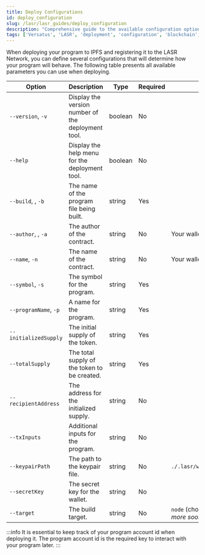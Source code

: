 ```yaml
---
title: Deploy Configurations
id: deploy_configuration
slug: /lasr/lasr_guides/deploy_configuration
description: "Comprehensive guide to the available configuration options for deploying programs on the LASR network, detailing each parameter and its usage."
tags: ['Versatus', 'LASR', 'deployment', 'configuration', 'blockchain', 'smart contracts']
---
```


When deploying your program to IPFS and registering it to the LASR Network, you can define several configurations that will determine how your program will behave. The following table presents all available parameters you can use when deploying. 

| Option                | Description                                             | Type     | Required | Default                       |
|-----------------------|---------------------------------------------------------|----------|----------|-------------------------------|
| `--version`, `-v`     | Display the version number of the deployment tool.      | boolean  | No       |                               |
| `--help`              | Display the help menu for the deployment tool.          | boolean  | No       |                               |
| `--build`, , `-b`     | The name of the program file being built.               | string   | Yes      |                               |
| `--author`, , `-a`    | The author of the contract.                             | string   | No       | Your wallet's address.        |
| `--name`, `-n`        | The name of the contract.                               | string   | No       | Your wallet's address.        |
| `--symbol`, `-s`      | The symbol for the program.                             | string   | Yes      |                               |
| `--programName`, `-p` | A name for the program.                                 | string   | Yes      |                               |
| `--initializedSupply` | The initial supply of the token.                        | string   | Yes      |                               |
| `--totalSupply`       | The total supply of the token to be created.            | string   | Yes      |                               |
| `--recipientAddress`  | The address for the initialized supply.                 | string   | No       |                               |
| `--txInputs`          | Additional inputs for the program.                      | string   | No       |                               |
| `--keypairPath`       | The path to the keypair file.                           | string   | No       | `./.lasr/wallet/keypair.json` |
| `--secretKey`         | The secret key for the wallet.                          | string   | No       |                               |
| `--target`            | The build target.                                       | string   | No       | `node` (choices: "node" - _more soon_)      |

:::info
  It is essential to keep track of your program account id when deploying it. The program account id is the required key to interact with your program later.
:::
